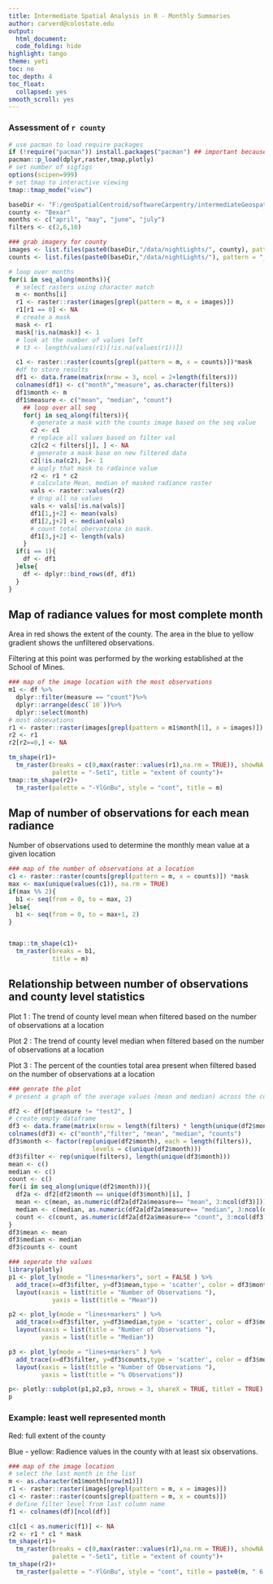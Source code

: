 ```yaml
---
title: Intermediate Spatial Analysis in R - Monthly Summaries
author: carverd@colostate.edu 
output:
  html_document:
  code_folding: hide
highlight: tango
theme: yeti
toc: no
toc_depth: 4
toc_float:
  collapsed: yes
smooth_scroll: yes
---
```


### Assessment of `r county`

```r
# use pacman to load require packages 
if (!require("pacman")) install.packages("pacman") ## important because we will be calling this script mulitple times 
pacman::p_load(dplyr,raster,tmap,plotly)
# set number of sigfigs 
options(scipen=999)
# set tmap to interactive viewing 
tmap::tmap_mode("view")

baseDir <- "F:/geoSpatialCentroid/softwareCarpentry/intermediateGeospatialR"
county <- "Bexar"
months <- c("april", "may", "june", "july")
filters <- c(2,6,10)
```

```r

### grab imagery for county 
images <- list.files(paste0(baseDir,"/data/nightLights/", county), pattern = ".tif", full.names = TRUE)
counts <- list.files(paste0(baseDir,"/data/nightLights/"), pattern = "_counts.tif", full.names = TRUE)

# loop over months 
for(i in seq_along(months)){
  # select rasters using character match 
  m <- months[i]
  r1 <- raster::raster(images[grepl(pattern = m, x = images)]) 
  r1[r1 == 0] <- NA
  # create a mask 
  mask <- r1 
  mask[!is.na(mask)] <- 1
  # look at the number of values left
  # t3 <- length(values(r1)[!is.na(values(r1))])

  c1 <- raster::raster(counts[grepl(pattern = m, x = counts)])*mask 
  #df to store results 
  df1 <- data.frame(matrix(nrow = 3, ncol = 2+length(filters)))
  colnames(df1) <- c("month","measure", as.character(filters)) 
  df1$month <- m
  df1$measure <- c("mean", "median", "count")
    ## loop over all seq 
    for(j in seq_along(filters)){
      # generate a mask with the counts image based on the seq value 
      c2 <- c1 
      # replace all values based on filter val
      c2[c2 < filters[j], ] <- NA 
      # generate a mask base on new filtered data 
      c2[!is.na(c2), ]<- 1 
      # apply that mask to radaince value 
      r2 <- r1 * c2 
      # calculate Mean, median of masked radiance raster 
      vals <- raster::values(r2)
      # drop all na values 
      vals <- vals[!is.na(vals)]
      df1[1,j+2] <- mean(vals)
      df1[2,j+2] <- median(vals)
      # count total obervationa in mask. 
      df1[3,j+2] <- length(vals) 
    }
  if(i == 1){
    df <- df1
  }else{
    df <- dplyr::bind_rows(df, df1)
  }
}

```

## Map of radiance values for most complete month 

Area in red shows the extent of the county. 
The area in the blue to yellow gradient shows the unfiltered observations. 

Filtering at this point was performed by the working established at the School of Mines. 

```r
### map of the image location with the most observations 
m1 <- df %>%
  dplyr::filter(measure == "count")%>%
  dplyr::arrange(desc(`10`))%>%
  dplyr::select(month)
# most obsevations 
r1 <- raster::raster(images[grepl(pattern = m1$month[1], x = images)]) 
r2 <- r1 
r2[r2==0,] <- NA

tm_shape(r1)+
  tm_raster(breaks = c(0,max(raster::values(r1),na.rm = TRUE)), showNA = FALSE,
            palette = "-Set1", title = "extent of county")+
tmap::tm_shape(r2)+
  tm_raster(palette = "-YlGnBu", style = "cont", title = m)
```

## Map of number of observations for each mean radiance 

Number of observations used to determine the monthly mean value at a given location

```r
### map of the number of observations at a location 
c1 <- raster::raster(counts[grepl(pattern = m, x = counts)]) *mask
max <- max(unique(values(c1)), na.rm = TRUE)
if(max %% 2){
  b1 <- seq(from = 0, to = max, 2)  
}else{
  b1 <- seq(from = 0, to = max+1, 2)  
}


tmap::tm_shape(c1)+
  tm_raster(breaks = b1, 
            title = m)

```

## Relationship between number of observations and county level statistics 

Plot 1 : The trend of county level mean when filtered based on the number of observations at a location 


Plot 2 : The trend of county level median when filtered based on the number of observations at a location 


Plot 3 : The percent of the counties total area present when filtered based on the number of observations at a location 

```r
### genrate the plot 
# present a graph of the average values (mean and median) across the county with all measures and increasingly highly levels of filtering. 

df2 <- df[df$measure != "test2", ]
# create empty dataframe 
df3 <- data.frame(matrix(nrow = length(filters) * length(unique(df2$month)), ncol = 5))
colnames(df3) <- c("month","filter", "mean", "median", "counts")
df3$month <- factor(rep(unique(df2$month), each = length(filters)), 
                       levels = c(unique(df2$month)))
df3$filter <- rep(unique(filters), length(unique(df3$month)))
mean <- c()
median <- c()
count <- c()
for(i in seq_along(unique(df2$month))){
  df2a <- df2[df2$month == unique(df3$month)[i], ]
  mean <- c(mean, as.numeric(df2a[df2a$measure== "mean", 3:ncol(df3)]))
  median <- c(median, as.numeric(df2a[df2a$measure== "median", 3:ncol(df3)]))
  count <- c(count, as.numeric(df2a[df2a$measure== "count", 3:ncol(df3)]))
}
df3$mean <- mean
df3$median <- median
df3$counts <- count

### seperate the values 
library(plotly)
p1 <- plot_ly(mode = "lines+markers", sort = FALSE ) %>%
  add_trace(x=df3$filter, y=df3$mean,type = 'scatter', color = df3$month, line = list(dash = 'dash', shape= "spline"))%>%
  layout(xaxis = list(title = "Number of Observations "),
            yaxis = list(title = "Mean"))

p2 <- plot_ly(mode = "lines+markers" ) %>%
  add_trace(x=df3$filter, y=df3$median,type = 'scatter', color = df3$month, line = list(dash = 'solid', shape= "spline"), showlegend = FALSE) %>%
  layout(xaxis = list(title = "Number of Observations "),
         yaxis = list(title = "Median"))

p3 <- plot_ly(mode = "lines+markers" ) %>%
  add_trace(x=df3$filter, y=df3$counts,type = 'scatter', color = df3$month, line = list(dash = 'dashdot', shape= "spline"), showlegend = FALSE) %>%
  layout(xaxis = list(title = "Number of Observations "),
         yaxis = list(title = "% Observations"))

p<- plotly::subplot(p1,p2,p3, nrows = 3, shareX = TRUE, titleY = TRUE)
p 

```

### Example: least well represented month 

Red: full extent of the county 

Blue - yellow: Radience values in  the county with at least six observations.  

```r
### map of the image location
# select the last month in the list 
m <- as.character(m1$month[nrow(m1)])
r1 <- raster::raster(images[grepl(pattern = m, x = images)]) 
c1 <- raster::raster(counts[grepl(pattern = m, x = counts)])
# define filter level from last column name
f1 <- colnames(df)[ncol(df)]

c1[c1 < as.numeric(f1)] <- NA
r2 <- r1 * c1 * mask
tm_shape(r1)+
  tm_raster(breaks = c(0,max(raster::values(r1),na.rm = TRUE)), showNA = FALSE,
            palette = "-Set1", title = "extent of county")+
tm_shape(r2)+
  tm_raster(palette = "-YlGnBu", style = "cont", title = paste0(m, " 6 plus observations"))
```

